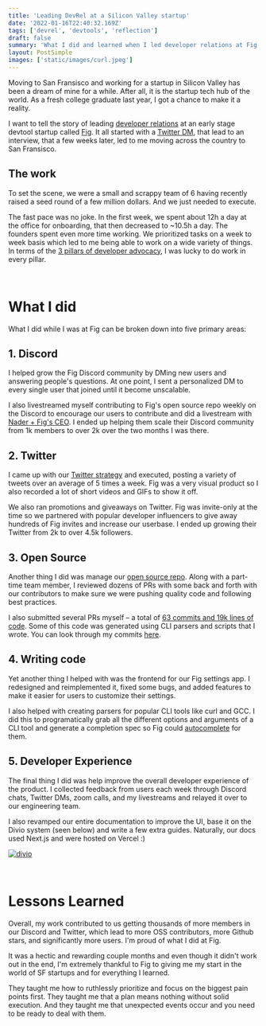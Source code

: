 ```yaml
---
title: 'Leading DevRel at a Silicon Valley startup'
date: '2022-01-16T22:40:32.169Z'
tags: ['devrel', 'devtools', 'reflection']
draft: false
summary: 'What I did and learned when I led developer relations at Fig.'
layout: PostSimple
images: ['static/images/curl.jpeg']
---
```


Moving to San Fransisco and working for a startup in Silicon Valley has been a dream of mine for a while. After all, it is the startup tech hub of the world. As a fresh college graduate last year, I got a chance to make it a reality.

I want to tell the story of leading [developer relations](https://www.elmghari.com/devrel) at an early stage devtool startup called [Fig](https://fig.io/). It all started with a [Twitter DM](https://drive.google.com/file/d/1omm8WyOaTWf3vFMIEGd0eJQGO1hSq1bN/view?usp=sharing), that lead to an interview, that a few weeks later, led to me moving across the country to San Fransisco.

## The work

To set the scene, we were a small and scrappy team of 6 having recently raised a seed round of a few million dollars. And we just needed to execute.

The fast pace was no joke. In the first week, we spent about 12h a day at the office for onboarding, that then decreased to ~10.5h a day. The founders spent even more time working. We prioritized tasks on a week to week basis which led to me being able to work on a wide variety of things. In terms of the [3 pillars of developer advocacy](https://twitter.com/Nutlope/status/1459765327047315460), I was lucky to do work in every pillar.

<br />

# What I did

What I did while I was at Fig can be broken down into five primary areas:

## 1. Discord

I helped grow the Fig Discord community by DMing new users and answering people's questions. At one point, I sent a personalized DM to every single user that joined until it become unscalable.

I also livestreamed myself contributing to Fig's open source repo weekly on the Discord to encourage our users to contribute and did a livestream with [Nader + Fig's CEO](https://www.youtube.com/watch?v=Avsjqc2uWQc&t=1108s&ab_channel=NaderDabit). I ended up helping them scale their Discord community from 1k members to over 2k over the two months I was there.

## 2. Twitter

I came up with our [Twitter strategy](https://elmghari.com/twitter-strategy) and executed, posting a variety of tweets over an average of 5 times a week. Fig was a very visual product so I also recorded a lot of short videos and GIFs to show it off.

We also ran promotions and giveaways on Twitter. Fig was invite-only at the time so we partnered with popular developer influencers to give away hundreds of Fig invites and increase our userbase. I ended up growing their Twitter from 2k to over 4.5k followers.

## 3. Open Source

Another thing I did was manage our [open source repo](https://github.com/withfig/autocomplete). Along with a part-time team member, I reviewed dozens of PRs with some back and forth with our contributors to make sure we were pushing quality code and following best practices.

I also submitted several PRs myself – a total of [63 commits and 19k lines of code](https://github.com/withfig/autocomplete/graphs/contributors). Some of this code was generated using CLI parsers and scripts that I wrote. You can look through my commits [here](https://github.com/withfig/autocomplete/commits?author=Nutlope).

## 4. Writing code

Yet another thing I helped with was the frontend for our Fig settings app. I redesigned and reimplemented it, fixed some bugs, and added features to make it easier for users to customize their settings.

I also helped with creating parsers for popular CLI tools like curl and GCC. I did this to programatically grab all the different options and arguments of a CLI tool and generate a completion spec so Fig could [autocomplete](https://twitter.com/fig/status/1424856260780847113) for them.

## 5. Developer Experience

The final thing I did was help improve the overall developer experience of the product. I collected feedback from users each week through Discord chats, Twitter DMs, zoom calls, and my livestreams and relayed it over to our engineering team.

I also revamped our entire documentation to improve the UI, base it on the Divio system (seen below) and write a few extra guides. Naturally, our docs used Next.js and were hosted on Vercel :)

[![divio](/static/images/divio.png)](https://documentation.divio.com/)

<br />

# Lessons Learned

Overall, my work contributed to us getting thousands of more members in our Discord and Twitter, which lead to more OSS contributors, more Github stars, and significantly more users. I'm proud of what I did at Fig.

It was a hectic and rewarding couple months and even though it didn't work out in the end, I'm extremely thankful to Fig to giving me my start in the world of SF startups and for everything I learned.

They taught me how to ruthlessly prioritize and focus on the biggest pain points first. They taught me that a plan means nothing without solid execution. And they taught me that unexpected events occur and you need to be ready to deal with them.
